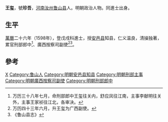 {{Otheruses|other=名为王玺的其他人物|王玺}}
{{Otheruses|other=名为王珍吾的其他人物|王珍吾}}

'''王玺'''，號'''珍吾'''，[[河南|河南]][[汝州|汝州]][[鲁山县|鲁山县]]人。明朝政治人物。同進士出身。

== 生平 ==
[[萬曆|萬曆]]二十六年（1598年），登戊戌科進士，授[[安邑县|安邑县]]知县，仁义温良，清操独著，累官刑部郎中<ref>万历三十八年七月，命刑部郎中王玺往关内，舒应凤往江南，主事李献明往关外，主事王家祯往江北，各审决。</ref>、廣西按察司副使<ref>万历四十三年六月，升王玺为广西副使。</ref><ref>《鲁山县志》</ref>。

==參考==
{{reflist}}

{{萬曆二十六年戊戌科殿試金榜}}

{{Authority control}}

{{DEFAULTSORT:Wang王}}
[[Category:王姓|X]]
[[Category:鲁山人|Category:鲁山人]]
[[Category:明朝安邑县知县|Category:明朝安邑县知县]]
[[Category:明朝刑部主事|Category:明朝刑部主事]]
[[Category:明朝廣西按察司副使|Category:明朝廣西按察司副使]]
[[Category:明朝刑部郎中|Category:明朝刑部郎中]]


{{明朝官员小作品}}